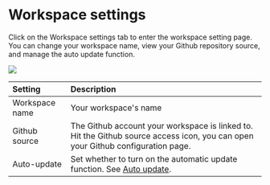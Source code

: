 # Workspace settings

Click on the Workspace settings tab to enter the workspace setting page. You can change your workspace name, view your Github repository source, and manage the auto update function.

<Frame width="auto" height="auto" >
  <img src="../docs_image/setting_2.png" />
</Frame>

| Setting        | Description                                                  |
| :------------- | :----------------------------------------------------------- |
| Workspace name | Your workspace's name                                        |
| Github source  | The Github account your workspace is linked to. Hit the Github source access icon, you can open your Github configuration page. |
| Auto-update    | Set whether to turn on the automatic update function. See [Auto update](../Updating%20website/Make%20an%20update.mdx#auto-update). |